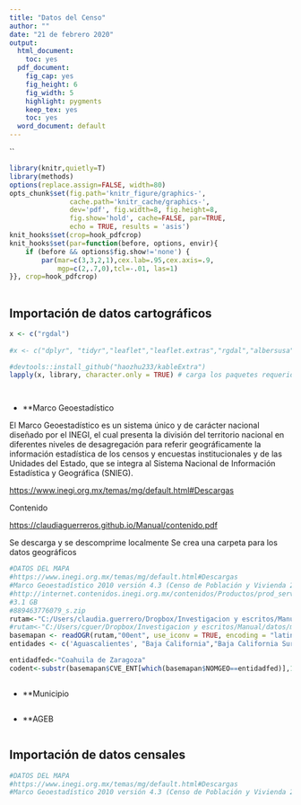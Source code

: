 ```yaml
---
title: "Datos del Censo"
author: ""
date: "21 de febrero 2020"
output:
  html_document:
    toc: yes
  pdf_document:
    fig_cap: yes
    fig_height: 6
    fig_width: 5
    highlight: pygments
    keep_tex: yes
    toc: yes
  word_document: default
---
```

\newpage

``
```r

library(knitr,quietly=T)
library(methods)
options(replace.assign=FALSE, width=80)
opts_chunk$set(fig.path='knitr_figure/graphics-', 
               cache.path='knitr_cache/graphics-', 
               dev='pdf', fig.width=8, fig.height=8, 
               fig.show='hold', cache=FALSE, par=TRUE,
               echo = TRUE, results = 'asis')
knit_hooks$set(crop=hook_pdfcrop)
knit_hooks$set(par=function(before, options, envir){
    if (before && options$fig.show!='none') {
        par(mar=c(3,3,2,1),cex.lab=.95,cex.axis=.9,
            mgp=c(2,.7,0),tcl=-.01, las=1)
}}, crop=hook_pdfcrop)
    
```
## Importación de datos cartográficos
```r
x <- c("rgdal")
       
#x <- c("dplyr", "tidyr","leaflet","leaflet.extras","rgdal","albersusa","htmlTable","purrr","ggplot2","googleVis","ggvis","plotly","scales","tidyverse#3,"knitr","kableExtra", "sp","rgdal","rgeos","raster","adehabitatHR","maptools","spatstat","ggplot2","GISTools","tmap","tmaptools","classInt","spdep"#,"sf","scales","purrr","ggmap","spbabel")

#devtools::install_github("haozhu233/kableExtra")
lapply(x, library, character.only = TRUE) # carga los paquetes requeridos




```


- **Marco Geoestadístico

El Marco Geoestadístico es un sistema único y de carácter nacional diseñado por el INEGI, el cual presenta la división del territorio nacional en diferentes niveles de desagregación para referir geográficamente la información estadística de los censos y encuestas institucionales y de las Unidades del Estado, que se integra al Sistema Nacional de Información Estadística y Geográfica (SNIEG).

<https://www.inegi.org.mx/temas/mg/default.html#Descargas>

Contenido

<https://claudiaguerreros.github.io/Manual/contenido.pdf>

Se descarga y se descomprime localmente
Se crea una carpeta para los datos geográficos

```r
#DATOS DEL MAPA
#https://www.inegi.org.mx/temas/mg/default.html#Descargas
#Marco Geoestadístico 2010 versión 4.3 (Censo de Población y Vivienda 2010)
#http://internet.contenidos.inegi.org.mx/contenidos/Productos/prod_serv/contenidos/espanol/bvinegi/productos/geografia/marcogeo/889463776079_s.zip
#3.1 GB
#889463776079_s.zip
rutam<-"C:/Users/claudia.guerrero/Dropbox/Investigacion y escritos/Manual/datos/mg_sep2019_integrado/conjunto_de_datos"
#rutam<-"C:/Users/cguer/Dropbox/Investigacion y escritos/Manual/datos/mg_sep2019_integrado/conjunto_de_datos"
basemapan <- readOGR(rutam,"00ent", use_iconv = TRUE, encoding = "latin1")
entidades <- c('Aguascalientes', "Baja California","Baja California Sur","Campeche","Coahuila de Zaragoza","Colima","Chiapas","Chihuahua","Ciudad de Mexico","Durango","Guanajuato","Guerrero","Hidalgo","Jalisco","Estado de Mexico","Michoacan de Ocampo","Morelos","Nayarit","Nuevo Leon","Oaxaca","Puebla","Queretaro","Quintana Roo","San Luis Potosi","Sinaloa","Sonora","Tabasco","Tamaulipas","Tlaxcala","Veracruz de Ignacio de la Llave","Yucatan","Zacatecas")

entidadfed<-"Coahuila de Zaragoza"
codent<-substr(basemapan$CVE_ENT[which(basemapan$NOMGEO==entidadfed)],1,2)



```
\pagebreak 

- **Municipio

```r

```
\pagebreak 

- **AGEB

```r



```
## Importación de datos censales
```r

#DATOS DEL MAPA
#https://www.inegi.org.mx/temas/mg/default.html#Descargas
#Marco Geoestadístico 2010 versión 4.3 (Censo de Población y Vivienda 2010)

```